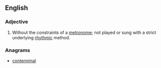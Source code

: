 ==English==

===Adjective===
{{en-adj|-|head=[[non]][[metrical]]}}

# {{context|music}} Without the constraints of a [[metronome]]; not played or sung with a strict underlying [[rhythmic]] method.

===Anagrams===
* [[conterminal#English|conterminal]]